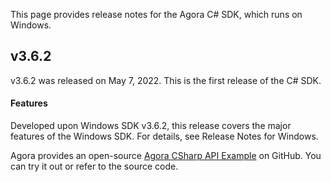 <PlatformWrapper platform="windows-csharp">

This page provides release notes for the Agora <Vg k="VSDK" /> C# SDK, which runs on Windows.

## v3.6.2 

v3.6.2 was released on May 7, 2022. This is the first release of the <Vg k="VSDK" /> C# SDK.

#### Features

Developed upon <Vg k="VSDK" /> Windows SDK v3.6.2, this release covers the major features of the Windows SDK. For details, see <Link to="../introduction/release-notes-cpp">Release Notes for Windows</Link>.

Agora provides an open-source [Agora CSharp API Example](https://github.com/AgoraIO/Agora-C_Sharp-SDK/tree/release/3.6.2/APIExample) on GitHub. You can try it out or refer to the source code.

</PlatformWrapper>